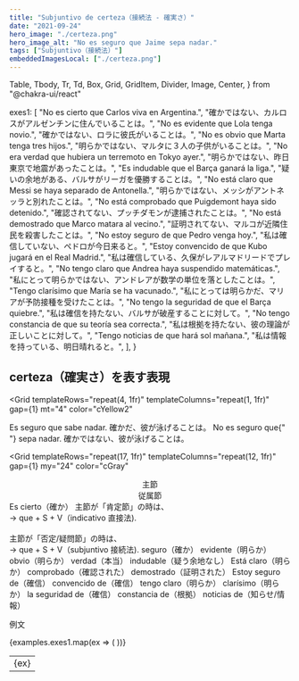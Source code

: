 ```yaml
---
title: "Subjuntivo de certeza（接続法 - 確実さ）"
date: "2021-09-24"
hero_image: "./certeza.png"
hero_image_alt: "No es seguro que Jaime sepa nadar."
tags: ["Subjuntivo（接続法）"]
embeddedImagesLocal: ["./certeza.png"]
---
```


  Table,
  Tbody,
  Tr,
  Td,
  Box,
  Grid,
  GridItem,
  Divider,
  Image,
  Center,
} from "@chakra-ui/react"

  exes1: [
    "No es cierto que Carlos viva en Argentina.",
    "確かではない、カルロスがアルゼンチンに住んでいることは。",
    "No es evidente que Lola tenga novio.",
    "確かではない、ロラに彼氏がいることは。",
    "No es obvio que Marta tenga tres hijos.",
    "明らかではない、マルタに３人の子供がいることは。",
    "No era verdad que hubiera un terremoto en Tokyo ayer.",
    "明らかではない、昨日東京で地震があったことは。",
    "Es indudable que el Barça ganará la liga.",
    "疑いの余地がある、バルサがリーガを優勝することは。",
    "No está claro que Messi se haya separado de Antonella.",
    "明らかではない、メッシがアントネッラと別れたことは。",
    "No está comprobado que Puigdemont haya sido detenido.",
    "確認されてない、プッチダモンが逮捕されたことは。",
    "No está demostrado que Marco matara al vecino.",
    "証明されてない、マルコが近隣住民を殺害したことは。",
    "No estoy seguro de que Pedro venga hoy.",
    "私は確信していない、ペドロが今日来ると。",
    "Estoy convencido de que Kubo jugará en el Real Madrid.",
    "私は確信している、久保がレアルマドリードでプレイすると。",
    "No tengo claro que Andrea haya suspendido matemáticas.",
    "私にとって明らかではない、アンドレアが数学の単位を落としたことは。",
    "Tengo clarísimo que María se ha vacunado.",
    "私にとっては明らかだ、マリアが予防接種を受けたことは。",
    "No tengo la seguridad de que el Barça quiebre.",
    "私は確信を持たない、バルサが破産することに対して。",
    "No tengo constancia de que su teoría sea correcta.",
    "私は根拠を持たない、彼の理論が正しいことに対して。",
    "Tengo noticias de que hará sol mañana.",
    "私は情報を持っている、明日晴れると。",
  ],
}

<Box>
  <GatsbyImage
    alt="No es seguro que Jaime sepa nadar."
    image={getImage(props.localImages[0])}
  />
</Box>

## certeza（確実さ）を表す表現

<Grid
  templateRows="repeat(4, 1fr)"
  templateColumns="repeat(1, 1fr)"
  gap={1}
  mt="4"
  color="cYellow2"
>
  <GridItem rowSpan={1} colSpan={1} bg="cBlue" p="2" pl="3">
    Es seguro que sabe nadar.
  </GridItem>
  <GridItem rowSpan={1} colSpan={1} bg="cBlue" p="2" pl="3">
    確かだ、彼が泳げることは。
  </GridItem>
  <GridItem rowSpan={1} colSpan={1} bg="cBlue" p="2" pl="3">
    <span style={{ color: "#E18C7A" }}>No</span> es seguro que{" "}
    <span style={{ color: "#E18C7A" }}>sepa</span> nadar.
  </GridItem>
  <GridItem rowSpan={1} colSpan={1} bg="cBlue" p="2" pl="3">
    確かではない、彼が泳げることは。
  </GridItem>
</Grid>

<Grid
  templateRows="repeat(17, 1fr)"
  templateColumns="repeat(12, 1fr)"
  gap={1}
  my="24"
  color="cGray"
>
  <Center as={GridItem} rowSpan={1} colSpan={6} bg="cYellow2">
    主節
  </Center>
  <Center as={GridItem} rowSpan={1} colSpan={6} bg="cYellow2">
    従属節
  </Center>
  <GridItem rowSpan={6} colSpan={2} bg="cYellow2" p="2">
    Es
  </GridItem>
  <GridItem rowSpan={1} colSpan={4} bg="cYellow2" p="2">
    cierto（確か）
  </GridItem>
  <GridItem rowSpan={16} colSpan={6} bg="cYellow2" p="2">
    主節が「肯定節」の時は、
    <br />
    → que + S + V（indicativo 直接法).
    <br />
    <br />
    主節が「否定/疑問節」の時は、
    <br />→ que + S + V（subjuntivo 接続法).
  </GridItem>
  <GridItem rowSpan={1} colSpan={4} bg="cYellow2" p="2">
    seguro（確か）
  </GridItem>
  <GridItem rowSpan={1} colSpan={4} bg="cYellow2" p="2">
    evidente（明らか）
  </GridItem>
  <GridItem rowSpan={1} colSpan={4} bg="cYellow2" p="2">
    obvio（明らか）
  </GridItem>
  <GridItem rowSpan={1} colSpan={4} bg="cYellow2" p="2">
    verdad（本当）
  </GridItem>
  <GridItem rowSpan={1} colSpan={4} bg="cYellow2" p="2">
    indudable（疑う余地なし）
  </GridItem>
  <GridItem rowSpan={3} colSpan={2} bg="cYellow2" p="2">
    Está
  </GridItem>
  <GridItem rowSpan={1} colSpan={4} bg="cYellow2" p="2">
    claro（明らか）
  </GridItem>
  <GridItem rowSpan={1} colSpan={4} bg="cYellow2" p="2">
    comprobado（確認された）
  </GridItem>
  <GridItem rowSpan={1} colSpan={4} bg="cYellow2" p="2">
    demostrado（証明された）
  </GridItem>
  <GridItem rowSpan={2} colSpan={2} bg="cYellow2" p="2">
    Estoy
  </GridItem>
  <GridItem rowSpan={1} colSpan={4} bg="cYellow2" p="2">
    seguro de（確信）
  </GridItem>
  <GridItem rowSpan={1} colSpan={4} bg="cYellow2" p="2">
    convencido de（確信）
  </GridItem>
  <GridItem rowSpan={5} colSpan={2} bg="cYellow2" p="2">
    tengo
  </GridItem>
  <GridItem rowSpan={1} colSpan={4} bg="cYellow2" p="2">
    claro（明らか）
  </GridItem>
  <GridItem rowSpan={1} colSpan={4} bg="cYellow2" p="2">
    clarísimo（明らか）
  </GridItem>
  <GridItem rowSpan={1} colSpan={4} bg="cYellow2" p="2">
    la seguridad de（確信）
  </GridItem>
  <GridItem rowSpan={1} colSpan={4} bg="cYellow2" p="2">
    constancia de（根拠）
  </GridItem>
  <GridItem rowSpan={1} colSpan={4} bg="cYellow2" p="2">
    noticias de（知らせ/情報）
  </GridItem>
</Grid>

例文

<Table variant="striped" colorScheme="blackAlpha" mt="8" mb="8">
  <Tbody>
    {examples.exes1.map(ex => (
      <Tr key={ex}>
        <Td>{ex}</Td>
      </Tr>
    ))}
  </Tbody>
</Table>
